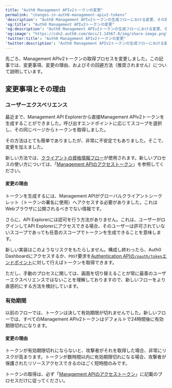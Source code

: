 ```yaml
---
title: "Auth0 Management APIv2トークンの変更"
permalink: "changes-in-auth0-management-apiv2-tokens"
'description': "Auth0 Management APIv2トークンの生成フローにおける変更、その理由について説明します。"
'og:title': "Auth0 Management APIv2トークンの変更"
'og:description': "Auth0 Management APIv2トークンの生成フローにおける変更、その理由について説明します。"
'og:image': "https://cdn2.auth0.com/docs/1.14567.0/img/share-image.png"
'twitter:title': "Auth0 Management APIv2トークンの変更"
'twitter:description': "Auth0 Management APIv2トークンの生成フローにおける変更、その理由について説明します。"
---
```


先ごろ、Management APIv2トークンの取得プロセスを変更しました。この記事では、変更事項、変更の理由、およびその回避方法（推奨されません）について説明しています。

## 変更事項とその理由

### ユーザーエクスペリエンス

最近まで、<Tooltip data-tooltip-id="react-containers-DefinitionTooltip-0" href="/ja-jp/glossary?term=management-api" tip="Management API: 顧客が管理タスクを実行できるようにするための製品。" cta="用語集の表示">Management API</Tooltip> Explorerから直接Management APIv2トークンを生成することができました。呼び出すエンドポイントに応じてスコープを選択し、その同じページからトークンを取得しました。

その方法はとても簡単でありましたが、非常に不安定でもありました。そこで、変更を加えました。

新しい方法では、[クライアントの資格情報フロー](/ja-jp/get-started/authentication-and-authorization-flow/client-credentials-flow)が使用されます。新しいプロセスの使い方については、「[Management APIのアクセストークン](/ja-jp/secure/tokens/access-tokens/management-api-access-tokens)」を参照してください。

#### 変更の理由

トークンを生成するには、Management APIがグローバルクライアントシークレット（トークンの署名に使用）へアクセスする必要がありました。これはWebブラウザに公開されるべきでない情報です。

さらに、API Explorerには認可を行う方法がありません。これは、ユーザーがログインしてAPI Explorerにアクセスできる場合、そのユーザーは許可されていないスコープであっても任意のスコープでトークンを生成できることを意味します。

新しい実装はこのようなリスクをもたらしません。構成し終わったら、<Tooltip data-tooltip-id="react-containers-DefinitionTooltip-0" href="/ja-jp/glossary?term=auth0-dashboard" tip="Auth0 Dashboard: サービスを構成するためのAuth0の主製品。" cta="用語集の表示">Auth0 Dashboard</Tooltip>にアクセスするか、`POST`要求を[Authentication APIの`/oauth/token`エンドポイント](/ja-jp/api/authentication#client-credentials)に対して行えばトークンを取得できます。

ただし、手動のプロセスに関しては、画面を切り替えることが常に最善のユーザーエクスペリエンスではないことを理解しておりますので、新しいフローをより直感的にする方法を検討しています。

### 有効期間

以前のフローでは、トークンは決して有効期限が切れませんでした。新しいフローでは、すべてのManagement APIv2トークンはデフォルトで24時間後に有効期限切れになります。

#### 変更の理由

トークンが有効期限切れにならないと、攻撃者がそれを取得した場合、非常にリスクが高まります。トークンが数時間以内に有効期限切れになる場合、攻撃者が保護されたリソースアクセスできるのはごく短時間のみです。

トークンの取得は、必ず「[Management APIのアクセストークン](/ja-jp/secure/tokens/access-tokens/management-api-access-tokens)」に記載のプロセスだけに従ってください。